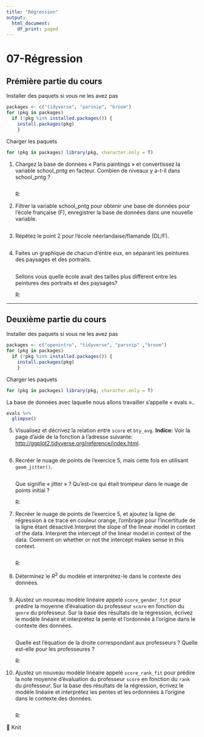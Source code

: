 ```yaml
---
title: "Régression"
output:
  html_document:
    df_print: paged
---
```


# 07-Régression

## Prémière partie du cours

Installer des paquets si vous ne les avez pas

```r
packages <- c("tidyverse", "parsnip", "broom")
for (pkg in packages)
  if (!pkg %in% installed.packages()) {
    install.packages(pkg)
    }
```

Charger les paquets

```r
for (pkg in packages) library(pkg, character.only = T)
```

1.  Chargez la base de données « Paris paintings » et convertissez la variable school_pntg en facteur. Combien de niveaux y a-t-il dans school_pntg ?

    ```r

    ```

    R:

2.  Filtrer la variable school_pntg pour obtenir une base de données pour l'école française (F), enregistrer la base de données dans une nouvelle variable.

    ```r

    ```

3.  Répétez le point 2 pour l'école néerlandaise/flamande (DL/F).

    ```r

    ```

4.  Faites un graphique de chacun d'entre eux, en séparant les peintures des paysages et des portraits.

    ```r

    ```

    Sellons vous quelle école avait des tailles plus diffèrent entre les peintures des portraits et des paysages?

    R:

------------------------------------------------------------------------

## Deuxième partie du cours

Installer des paquets si vous ne les avez pas

```r
packages <- c("openintro", "tidyverse", "parsnip" ,"broom")
for (pkg in packages)
  if (!pkg %in% installed.packages()) {
    install.packages(pkg)
    }
```

Charger les paquets

```r
for (pkg in packages) library(pkg, character.only = T)

```

La base de données avec laquelle nous allons travailler s'appelle « evals »..

```r
evals %>%
  glimpse()
```

5.  Visualisez et décrivez la relation entre `score` et `bty_avg`. **Indice:** Voir la page d'aide de la fonction à l'adresse suivante: <http://ggplot2.tidyverse.org/reference/index.html>.

    ```marginfigure


    ```

6.  Recréer le nuage de points de l'exercice 5, mais cette fois en utilisant `geom_jitter()`.

    ```r

    ```

    Que signifie « jitter » ? Qu'est-ce qui était trompeur dans le nuage de points initial ?

    R:

7.  Recréer le nuage de points de l'exercice 5, et ajoutez la ligne de régression à ce tracé en couleur orange, l'ombrage pour l'incertitude de la ligne étant désactivé.Interpret the slope of the linear model in context of the data. Interpret the intercept of the linear model in context of the data. Comment on whether or not the intercept makes sense in this context.

    ```r

    ```

    R:

8.  Déterminez le $R^2$ du modèle et interprétez-le dans le contexte des données.

    ```r

    ```

9.  Ajustez un nouveau modèle linéaire appelé `score_gender_fit` pour prédire la moyenne d'évaluation du professeur `score` en fonction du `genre` du professeur. Sur la base des résultats de la régression, écrivez le modèle linéaire et interprétez la pente et l'ordonnée à l'origine dans le contexte des données.

    ```r
    ```

    Quelle est l'équation de la droite correspondant aux professeurs ? Quelle est-elle pour les professeures ?

    R:

10. Ajustez un nouveau modèle linéaire appelé `score_rank_fit` pour prédire la note moyenne d'évaluation du professeur `score` en fonction du `rank` du professeur. Sur la base des résultats de la régression, écrivez le modèle linéaire et interprétez les pentes et les ordonnées à l'origine dans le contexte des données.

    ```r

    ```

    R:

🧶 Knit
